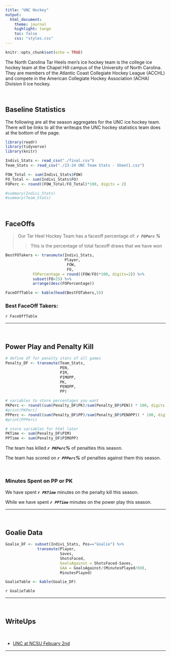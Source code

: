 ```yaml
---
title: "UNC Hockey"
output:
  html_document:
    theme: journal
    highlight: tango
    toc: false
    css: "styles.css"
---
```

```r
knitr::opts_chunk$set(echo = TRUE)
```

The North Carolina Tar Heels men’s ice hockey team is the college ice hockey team at the Chapel Hill campus of the University of North Carolina. They are members of the Atlantic Coast Collegiate Hockey League (ACCHL) and compete in the American Collegiate Hockey Association (ACHA) Division II ice hockey.

<br>

## Baseline Statistics

The following are all the season aggregates for the UNC ice hockey team. There will be links to all the writeups the UNC hockey statistics team does at the bottom of the page.

```r
library(readr)
library(tidyverse)
library(knitr)

Indivi_Stats <- read_csv("./final.csv")
Team_Stats <- read_csv("./23-24 UNC Team Stats - Sheet1.csv")
```

```r

FOW_Total <- sum(Indivi_Stats$FOW)
FO_Total <- sum(Indivi_Stats$FO)
FOPerc <- round((FOW_Total/FO_Total)*100, digits = 2)

#summary(Indivi_Stats)
#summary(Team_Stats)
```
<br>

## FaceOffs

> Our Tar Heel Hockey Team has a faceoff percentage of: ***`r FOPerc` %***
>
>> This is the percentage of total faceoff draws that we have won

```r
BestFOTakers <- transmute(Indivi_Stats,
                          Player,
                           FOW,
                           FO,
            FOPercentage = round((FOW/FO)*100, digits=2)) %>% 
            subset(FO>25) %>%
            arrange(desc(FOPercentage)) 

FaceOffTable <- kable(head(BestFOTakers,5))

```

### Best FaceOff Takers: 
 `r FaceOffTable`

___

<br>
 
## Power Play and Penalty Kill

```r
# define df for penalty stats of all games
Penalty_DF <- transmute(Team_Stats,
                        PEN,
                        PIM,
                        PIMOPP,
                        PK,
                        PENOPP,
                        PP)

# variables to store percentages you want
PKPerc <- round((sum(Penalty_DF$PK)/sum(Penalty_DF$PEN)) * 100, digits = 2)
#print(PKPerc)
PPPerc <- round((sum(Penalty_DF$PP)/sum(Penalty_DF$PENOPP)) * 100, digits = 2)
#print(PPPerc)

# store variables for html later
PKTime <- sum(Penalty_DF$PIM)
PPTime <- sum(Penalty_DF$PIMOPP)

```
The team has killed ***`r PKPerc`%*** of penalties this season.

The team has scored on ***`r PPPerc`%*** of penalties against them this season.

<br>

### Minutes Spent on PP or PK

We have spent ***`r PKTime`*** minutes on the penalty kill this season.

While we have spent ***`r PPTime`*** minutes on the power play this season.

___

<br>

## Goalie Data

```r
Goalie_DF <- subset(Indivi_Stats, Pos=="Goalie") %>% 
              transmute(Player,
                        Saves,
                        ShotsFaced,
                        GoalsAgainst = ShotsFaced-Saves,
                        GAA = GoalsAgainst/(MinutesPlayed/60),
                        MinutesPlayed)

GoalieTable <- kable(Goalie_DF)

```

`r GoalieTable`

___

<br>

## WriteUps 

<br>

- [UNC at NCSU Febuary 2nd](WriteUps/NCSU Feb2/NCSUPassAnalysis.html)

___

<br><br><br>
